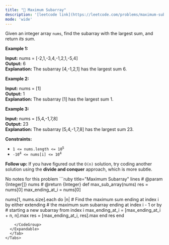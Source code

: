 ```yaml
---
title: "🧀 Maximum Subarray"
description: '[leetcode link](https://leetcode.com/problems/maximum-subarray/description/)'
mode: 'wide'
---
```

<Tabs>
  <Tab title="Question" icon="circle-question" iconType="regular">
    <Card>
      <p>Given an integer array <code>nums</code>, find the <span data-keyword="subarray-nonempty">subarray</span> with the largest sum, and return <em>its sum</em>.</p>   <p><strong class="example">Example 1:</strong></p>   <strong>Input:</strong> nums = [-2,1,-3,4,-1,2,1,-5,4] <br/> <strong>Output:</strong> 6 <br/> <strong>Explanation:</strong> The subarray [4,-1,2,1] has the largest sum 6.   <p><strong class="example">Example 2:</strong></p>   <strong>Input:</strong> nums = [1] <br/> <strong>Output:</strong> 1 <br/> <strong>Explanation:</strong> The subarray [1] has the largest sum 1.   <p><strong class="example">Example 3:</strong></p>   <strong>Input:</strong> nums = [5,4,-1,7,8] <br/> <strong>Output:</strong> 23 <br/> <strong>Explanation:</strong> The subarray [5,4,-1,7,8] has the largest sum 23.    <p><strong>Constraints:</strong></p>  <ul>  <li><code>1 &lt;= nums.length &lt;= 10<sup>5</sup></code></li>  <li><code>-10<sup>4</sup> &lt;= nums[i] &lt;= 10<sup>4</sup></code></li> </ul>   <p><strong>Follow up:</strong> If you have figured out the <code>O(n)</code> solution, try coding another solution using the <strong>divide and conquer</strong> approach, which is more subtle.</p> 
    </Card>
  </Tab>
  <Tab title="Solution" icon="lightbulb" iconType="regular" >
    <Card>
      No notes for this problem
</Card>
  <Expandable title="code">
    <CodeGroup dropdown>
```ruby title="Maximum Subarray" lines
# @param {Integer[]} nums
# @return {Integer}
def max_sub_array(nums)
  res = nums[0]
  max_ending_at_i = nums[0]

  nums[1, nums.size].each do |n|
    # Find the maximum sum ending at index i by either extending 
    # the maximum sum subarray ending at index i - 1 or by
    # starting a new subarray from index i
    max_ending_at_i = [max_ending_at_i + n, n].max
    res = [max_ending_at_i, res].max
  end
  res
end
```
    </CodeGroup>
  </Expandable>
  </Tab>
</Tabs>